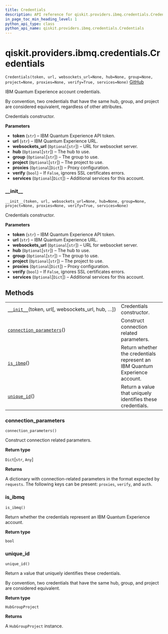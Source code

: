 ```yaml
---
title: Credentials
description: API reference for qiskit.providers.ibmq.credentials.Credentials
in_page_toc_min_heading_level: 1
python_api_type: class
python_api_name: qiskit.providers.ibmq.credentials.Credentials
---
```


# qiskit.providers.ibmq.credentials.Credentials

<span id="qiskit.providers.ibmq.credentials.Credentials" />

`Credentials(token, url, websockets_url=None, hub=None, group=None, project=None, proxies=None, verify=True, services=None)` [GitHub](https://github.com/qiskit/qiskit-ibmq-provider/tree/stable/0.12/qiskit/providers/ibmq/credentials/credentials.py "view source code")

IBM Quantum Experience account credentials.

<Admonition title="Note" type="note">
  By convention, two credentials that have the same hub, group, and project are considered equivalent, regardless of other attributes.
</Admonition>

Credentials constructor.

**Parameters**

*   **token** (`str`) – IBM Quantum Experience API token.
*   **url** (`str`) – IBM Quantum Experience URL.
*   **websockets\_url** (`Optional`\[`str`]) – URL for websocket server.
*   **hub** (`Optional`\[`str`]) – The hub to use.
*   **group** (`Optional`\[`str`]) – The group to use.
*   **project** (`Optional`\[`str`]) – The project to use.
*   **proxies** (`Optional`\[`Dict`]) – Proxy configuration.
*   **verify** (`bool`) – If `False`, ignores SSL certificates errors.
*   **services** (`Optional`\[`Dict`]) – Additional services for this account.

### \_\_init\_\_

<span id="qiskit.providers.ibmq.credentials.Credentials.__init__" />

`__init__(token, url, websockets_url=None, hub=None, group=None, project=None, proxies=None, verify=True, services=None)`

Credentials constructor.

**Parameters**

*   **token** (`str`) – IBM Quantum Experience API token.
*   **url** (`str`) – IBM Quantum Experience URL.
*   **websockets\_url** (`Optional`\[`str`]) – URL for websocket server.
*   **hub** (`Optional`\[`str`]) – The hub to use.
*   **group** (`Optional`\[`str`]) – The group to use.
*   **project** (`Optional`\[`str`]) – The project to use.
*   **proxies** (`Optional`\[`Dict`]) – Proxy configuration.
*   **verify** (`bool`) – If `False`, ignores SSL certificates errors.
*   **services** (`Optional`\[`Dict`]) – Additional services for this account.

## Methods

|                                                                                                                                                                         |                                                                             |
| ----------------------------------------------------------------------------------------------------------------------------------------------------------------------- | --------------------------------------------------------------------------- |
| [`__init__`](#qiskit.providers.ibmq.credentials.Credentials.__init__ "qiskit.providers.ibmq.credentials.Credentials.__init__")(token, url\[, websockets\_url, hub, …])  | Credentials constructor.                                                    |
| [`connection_parameters`](#qiskit.providers.ibmq.credentials.Credentials.connection_parameters "qiskit.providers.ibmq.credentials.Credentials.connection_parameters")() | Construct connection related parameters.                                    |
| [`is_ibmq`](#qiskit.providers.ibmq.credentials.Credentials.is_ibmq "qiskit.providers.ibmq.credentials.Credentials.is_ibmq")()                                           | Return whether the credentials represent an IBM Quantum Experience account. |
| [`unique_id`](#qiskit.providers.ibmq.credentials.Credentials.unique_id "qiskit.providers.ibmq.credentials.Credentials.unique_id")()                                     | Return a value that uniquely identifies these credentials.                  |

### connection\_parameters

<span id="qiskit.providers.ibmq.credentials.Credentials.connection_parameters" />

`connection_parameters()`

Construct connection related parameters.

**Return type**

`Dict`\[`str`, `Any`]

**Returns**

A dictionary with connection-related parameters in the format expected by `requests`. The following keys can be present: `proxies`, `verify`, and `auth`.

### is\_ibmq

<span id="qiskit.providers.ibmq.credentials.Credentials.is_ibmq" />

`is_ibmq()`

Return whether the credentials represent an IBM Quantum Experience account.

**Return type**

`bool`

### unique\_id

<span id="qiskit.providers.ibmq.credentials.Credentials.unique_id" />

`unique_id()`

Return a value that uniquely identifies these credentials.

By convention, two credentials that have the same hub, group, and project are considered equivalent.

**Return type**

`HubGroupProject`

**Returns**

A `HubGroupProject` instance.

